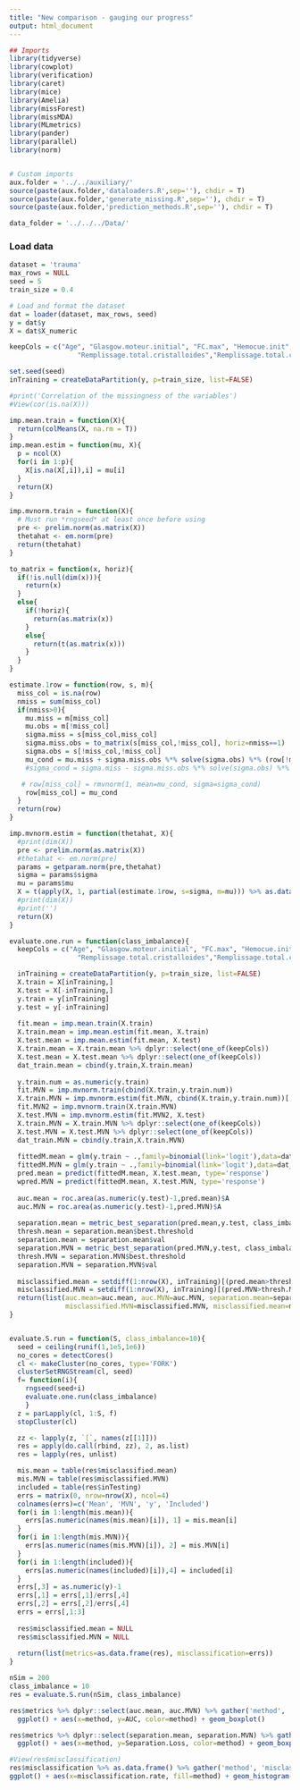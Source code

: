 ```yaml
---
title: "New comparison - gauging our progress"
output: html_document
---
```

```r
## Imports
library(tidyverse)
library(cowplot)
library(verification)
library(caret)
library(mice)
library(Amelia)
library(missForest)
library(missMDA)
library(MLmetrics)
library(pander)
library(parallel)
library(norm)


# Custom imports
aux.folder = '../../auxiliary/'
source(paste(aux.folder,'dataloaders.R',sep=''), chdir = T)
source(paste(aux.folder,'generate_missing.R',sep=''), chdir = T)
source(paste(aux.folder,'prediction_methods.R',sep=''), chdir = T)

data_folder = '../../../Data/'
```

### Load data
```r
dataset = 'trauma'
max_rows = NULL
seed = 5
train_size = 0.4

# Load and format the dataset
dat = loader(dataset, max_rows, seed)
y = dat$y
X = dat$X_numeric

keepCols = c("Age", "Glasgow.moteur.initial", "FC.max", "Hemocue.init",
                 "Remplissage.total.cristalloides","Remplissage.total.colloides", "SD.min", "SD.SMUR")

set.seed(seed)
inTraining = createDataPartition(y, p=train_size, list=FALSE)

#print('Correlation of the missingness of the variables')
#View(cor(is.na(X)))
```
```r
imp.mean.train = function(X){
  return(colMeans(X, na.rm = T))
}
imp.mean.estim = function(mu, X){
  p = ncol(X)
  for(i in 1:p){
    X[is.na(X[,i]),i] = mu[i]
  }
  return(X)
}

imp.mvnorm.train = function(X){
  # Must run *rngseed* at least once before using
  pre <- prelim.norm(as.matrix(X))
  thetahat <- em.norm(pre)
  return(thetahat)
}

to_matrix = function(x, horiz){
  if(!is.null(dim(x))){
    return(x)
  }
  else{
    if(!horiz){
      return(as.matrix(x))
    }
    else{
      return(t(as.matrix(x)))
    }
  }
}

estimate.1row = function(row, s, m){
  miss_col = is.na(row)
  nmiss = sum(miss_col)
  if(nmiss>0){
    mu.miss = m[miss_col]
    mu.obs = m[!miss_col]
    sigma.miss = s[miss_col,miss_col]
    sigma.miss.obs = to_matrix(s[miss_col,!miss_col], horiz=nmiss==1)
    sigma.obs = s[!miss_col,!miss_col]
    mu_cond = mu.miss + sigma.miss.obs %*% solve(sigma.obs) %*% (row[!miss_col] - mu.obs)
    #sigma_cond = sigma.miss - sigma.miss.obs %*% solve(sigma.obs) %*% t(sigma.miss.obs)

   # row[miss_col] = rmvnorm(1, mean=mu_cond, sigma=sigma_cond)
    row[miss_col] = mu_cond
  }
  return(row)
}

imp.mvnorm.estim = function(thetahat, X){
  #print(dim(X))
  pre <- prelim.norm(as.matrix(X))
  #thetahat <- em.norm(pre)
  params = getparam.norm(pre,thetahat)
  sigma = params$sigma
  mu = params$mu
  X = t(apply(X, 1, partial(estimate.1row, s=sigma, m=mu))) %>% as.data.frame()
  #print(dim(X))
  #print('')
  return(X)
}

evaluate.one.run = function(class_imbalance){
  keepCols = c("Age", "Glasgow.moteur.initial", "FC.max", "Hemocue.init",
                 "Remplissage.total.cristalloides","Remplissage.total.colloides", "SD.min", "SD.SMUR")

  inTraining = createDataPartition(y, p=train_size, list=FALSE)
  X.train = X[inTraining,]
  X.test = X[-inTraining,]
  y.train = y[inTraining]
  y.test = y[-inTraining]
  
  fit.mean = imp.mean.train(X.train)
  X.train.mean = imp.mean.estim(fit.mean, X.train)
  X.test.mean = imp.mean.estim(fit.mean, X.test)
  X.train.mean = X.train.mean %>% dplyr::select(one_of(keepCols))
  X.test.mean = X.test.mean %>% dplyr::select(one_of(keepCols))
  dat_train.mean = cbind(y.train,X.train.mean)
  
  y.train.num = as.numeric(y.train)
  fit.MVN = imp.mvnorm.train(cbind(X.train,y.train.num))
  X.train.MVN = imp.mvnorm.estim(fit.MVN, cbind(X.train,y.train.num))[,1:ncol(X.train)]
  fit.MVN2 = imp.mvnorm.train(X.train.MVN)
  X.test.MVN = imp.mvnorm.estim(fit.MVN2, X.test)
  X.train.MVN = X.train.MVN %>% dplyr::select(one_of(keepCols))
  X.test.MVN = X.test.MVN %>% dplyr::select(one_of(keepCols))
  dat_train.MVN = cbind(y.train,X.train.MVN)
  
  fittedM.mean = glm(y.train ~ .,family=binomial(link='logit'),data=dat_train.mean)
  fittedM.MVN = glm(y.train ~ .,family=binomial(link='logit'),data=dat_train.MVN)
  pred.mean = predict(fittedM.mean, X.test.mean, type='response')
  wpred.MVN = predict(fittedM.mean, X.test.MVN, type='response')
  
  auc.mean = roc.area(as.numeric(y.test)-1,pred.mean)$A
  auc.MVN = roc.area(as.numeric(y.test)-1,pred.MVN)$A
  
  separation.mean = metric_best_separation(pred.mean,y.test, class_imbalance)
  thresh.mean = separation.mean$best.threshold
  separation.mean = separation.mean$val
  separation.MVN = metric_best_separation(pred.MVN,y.test, class_imbalance)
  thresh.MVN = separation.MVN$best.threshold
  separation.MVN = separation.MVN$val
  
  misclassified.mean = setdiff(1:nrow(X), inTraining)[(pred.mean>thresh.mean) != (y.test=='X1')]
  misclassified.MVN = setdiff(1:nrow(X), inTraining)[(pred.MVN>thresh.MVN) != (y.test=='X1')]
  return(list(auc.mean=auc.mean, auc.MVN=auc.MVN, separation.mean=separation.mean, separation.MVN=separation.MVN, 
              misclassified.MVN=misclassified.MVN, misclassified.mean=misclassified.mean, inTesting=setdiff(1:nrow(X), inTraining)))
}


evaluate.S.run = function(S, class_imbalance=10){
  seed = ceiling(runif(1,1e5,1e6))
  no_cores = detectCores()
  cl <- makeCluster(no_cores, type='FORK')
  clusterSetRNGStream(cl, seed)
  f= function(i){
    rngseed(seed+i)
    evaluate.one.run(class_imbalance)
    }
  z = parLapply(cl, 1:S, f)
  stopCluster(cl)

  zz <- lapply(z, `[`, names(z[[1]]))
  res = apply(do.call(rbind, zz), 2, as.list)
  res = lapply(res, unlist)

  mis.mean = table(res$misclassified.mean)
  mis.MVN = table(res$misclassified.MVN)
  included = table(res$inTesting)
  errs = matrix(0, nrow=nrow(X), ncol=4)
  colnames(errs)=c('Mean', 'MVN', 'y', 'Included')
  for(i in 1:length(mis.mean)){
    errs[as.numeric(names(mis.mean)[i]), 1] = mis.mean[i]
  }
  for(i in 1:length(mis.MVN)){
    errs[as.numeric(names(mis.MVN)[i]), 2] = mis.MVN[i]
  }
  for(i in 1:length(included)){
    errs[as.numeric(names(included)[i]),4] = included[i]
  }
  errs[,3] = as.numeric(y)-1
  errs[,1] = errs[,1]/errs[,4]
  errs[,2] = errs[,2]/errs[,4]
  errs = errs[,1:3]
  
  res$misclassified.mean = NULL
  res$misclassified.MVN = NULL
  
  return(list(metrics=as.data.frame(res), misclassification=errs))
}
```

```r
nSim = 200
class_imbalance = 10
res = evaluate.S.run(nSim, class_imbalance)

res$metrics %>% dplyr::select(auc.mean, auc.MVN) %>% gather('method', 'AUC') %>%
  ggplot() + aes(x=method, y=AUC, color=method) + geom_boxplot()

res$metrics %>% dplyr::select(separation.mean, separation.MVN) %>% gather('method', 'Separation.Loss') %>%
  ggplot() + aes(x=method, y=Separation.Loss, color=method) + geom_boxplot()
```

```r
#View(res$misclassification)
res$misclassification %>% as.data.frame() %>% gather('method', 'misclassification.rate', -y) %>% filter(y==1) %>%
ggplot() + aes(x=misclassification.rate, fill=method) + geom_histogram(position='dodge', binwidth = 0.1)
```

